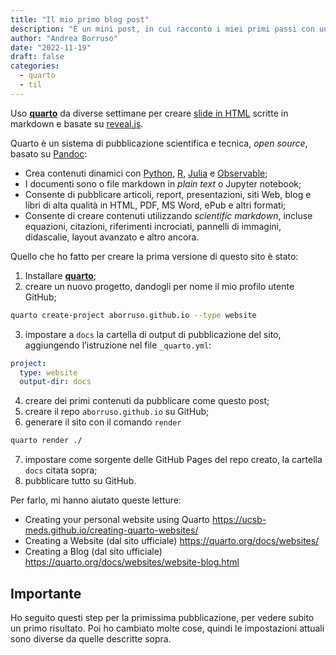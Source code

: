 ```yaml
---
title: "Il mio primo blog post"
description: "È un mini post, in cui racconto i miei primi passi con un sito in quarto"
author: "Andrea Borruso"
date: "2022-11-19"
draft: false
categories:
  - quarto
  - til
---
```


Uso [**quarto**](https://quarto.org/) da diverse settimane per creare [slide in HTML](https://quarto.org/docs/presentations/revealjs/) scritte in markdown e basate su [reveal.js](https://revealjs.com/).

Quarto è un sistema di pubblicazione scientifica e tecnica, *open source*, basato su [Pandoc](https://pandoc.org/):

- Crea contenuti dinamici con [Python](https://quarto.org/docs/computations/python.html), [R](https://quarto.org/docs/computations/r.html), [Julia](https://quarto.org/docs/computations/julia.html) e [Observable](https://quarto.org/docs/computations/ojs.html);
- I documenti sono o file markdown in *plain text* o Jupyter notebook;
- Consente di pubblicare articoli, report, presentazioni, siti Web, blog e libri di alta qualità in HTML, PDF, MS Word, ePub e altri formati;
- Consente di creare contenuti utilizzando *scientific markdown*, incluse equazioni, citazioni, riferimenti incrociati, pannelli di immagini, didascalie, layout avanzato e altro ancora.

Quello che ho fatto per creare la prima versione di questo sito è stato:

1. Installare [**quarto**](https://quarto.org/docs/get-started/);
2. creare un nuovo progetto, dandogli per nome il mio profilo utente GitHub;

```bash
quarto create-project aborruso.github.io --type website
```

3. impostare a `docs` la cartella di output di pubblicazione del sito, aggiungendo l'istruzione nel file `_quarto.yml`:

```.yaml
project:
  type: website
  output-dir: docs
```

4. creare dei primi contenuti da pubblicare come questo post;
5. creare il repo `aborruso.github.io` su GitHub;
6. generare il sito con il comando `render`

```bash
quarto render ./
```

7. impostare come sorgente delle GitHub Pages del repo creato, la cartella `docs` citata sopra;
8. pubblicare tutto su GitHub.

Per farlo, mi hanno aiutato queste letture:

- Creating your personal website using Quarto <https://ucsb-meds.github.io/creating-quarto-websites/>
- Creating a Website (dal sito ufficiale) <https://quarto.org/docs/websites/>
- Creating a Blog (dal sito ufficiale) <https://quarto.org/docs/websites/website-blog.html>

::: {.callout-important}

## Importante

Ho seguito questi step per la primissima pubblicazione, per vedere subito un primo risultato. Poi ho cambiato molte cose, quindi le impostazioni attuali sono diverse da quelle descritte sopra.
:::
